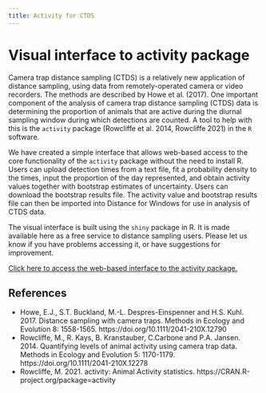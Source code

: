 ```yaml
---
title: Activity for CTDS
---
```



# Visual interface to activity package

Camera trap distance sampling (CTDS) is a relatively new application of distance sampling, using data from remotely-operated camera or video recorders.  The methods are described by Howe et al. (2017).  One important component of the analysis of camera trap distance sampling (CTDS) data is determining the proportion of animals that are active during the diurnal sampling window during which detections are counted.  A tool to help with this is the `activity` package (Rowcliffe et al. 2014, Rowcliffe 2021) in the `R` software.

We have created a simple interface that allows web-based access to the core functionality of the `activity` package without the need to install R.  Users can upload detection times from a text file, fit a probability density to the times, input the proportion of the day represented, and obtain activity values together with bootstrap estimates of uncertainty.  Users can download the bootstrap results file.  The activity value and bootstrap results file can then be imported into Distance for Windows for use in analysis of CTDS data.

The visual interface is built using the `shiny` package in R.  It is made available here as a free service to distance sampling users.  Please let us know if you have problems accessing it, or have suggestions for improvement.

[Click here to access the web-based interface to the activity package.](https://lenthomas.shinyapps.io/Activity/)

## References

- Howe, E.J., S.T. Buckland, M.-L. Despres-Einspenner and H.S. Kuhl. 2017. Distance sampling with camera traps. Methods in Ecology and Evolution 8: 1558-1565. https://doi.org/10.1111/2041-210X.12790
- Rowcliffe, M., R. Kays, B. Kranstauber, C.Carbone and P.A. Jansen. 2014. Quantifying levels of animal activity using camera trap data. Methods in Ecology and Evolution 5: 1170-1179. https://doi.org/10.1111/2041-210X.12278
- Rowcliffe, M. 2021. activity: Animal Activity statistics. https://CRAN.R-project.org/package=activity



